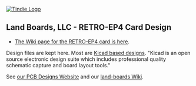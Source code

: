 <a href="https://www.tindie.com/stores/land_boards/">
<img src="http://land-boards.com/tindie/tindie-larges-v2.png" alt="Tindie Logo">
</img></a>

== Land Boards, LLC - RETRO-EP4 Card Design ==

* [http://land-boards.com/blwiki/index.php?title=RETRO-EP4 The Wiki page for the RETRO-EP4 card is here].

Design files are kept here. Most are [http://www.kicad-pcb.org/display/KICAD/KiCad+EDA+Software+Suite/ Kicad based designs].
"Kicad is an open source electronic design suite which includes professional quality schematic capture and board layout tools."

See [http://land-boards.com/content/ our PCB Designs Website] and our [http://land-boards.com/blwiki/ land-boards Wiki].

